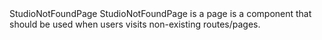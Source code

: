 
<Meta of={StudioNotFoundPageStories} />

<StudioHeading level={1} size='small'>
  StudioNotFoundPage
</StudioHeading>
<StudioParagraph>
  StudioNotFoundPage is a page is a component that should be used when users visits non-existing
  routes/pages.
</StudioParagraph>

<Canvas of={StudioNotFoundPageStories.Preview} />
